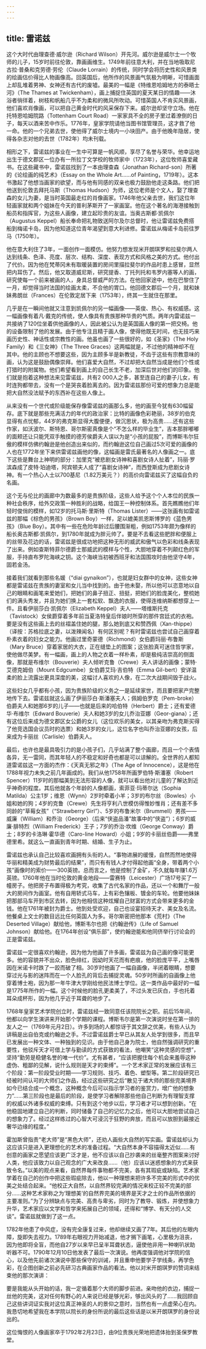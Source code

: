 ```yaml
---
---
---
```

title: 雷诺兹
---




这个大时代由理查德·威尔逊（Richard Wilson）开先河。威尔逊是威尔士一个牧师的儿子，15岁时前往伦敦，靠画画维生。1749年前往意大利，并在当地吸取尼古拉·普桑和克劳德·劳伦（Claude Lorrain）的传统，同时学会将历史性和风景类的绘画估价得比人物画像高。回英国后，他所作的风景画气氛极为明晰，可惜画面上却乱堆着男神、女神还有古代的废墟。最美的一幅是《特维恩哈姆地方的泰晤士河》（The Thames at Twickenham），画上捕捉住英国的夏天某日的情趣——沐浴者徜徉着，树枝和帆船几乎不为柔和的微风所吹动。可惜英国人不肯买风景画，他们喜欢肖像画，可以把自己黄金时代的风采保存下来。威尔逊却坚守立场。他在托特恩哈姆院路（Tottenham Court Road）一家家具不全的房子里过着潦倒的日子，每天以酒来苦中作乐。1776年，皇家学院请他当图书馆管理员，这才救了他一命。他的一个兄弟去世，使他得了威尔士境内一小块田产。由于他晚年隐居，使得各杂志对他的去世（1782年）均未刊载。

相形之下，雷诺兹的事业在一生中可算是一帆风顺，享尽了名誉与荣华。他幸运地出生于德文郡区一位办有一所拉丁文学校的牧师家中（1723年），这位牧师喜爱藏书。在这些藏书中，雷诺兹找到了一本由理查森（Jonathan Richard-son）所著的《论绘画的纯艺术》（Essay on the Whole Art……of Painting，1719年）。这本书激起了他想当画家的欲望，而与他有同感的双亲也极力鼓励他走这条路。他们把他送到伦敦去拜托马斯（Thomas Hudson）为师，这位老师是个文人，娶了理查森的女儿为妻，是当时英国最走红的肖像画家。1746年他父亲去世，我们这位年轻画家就和两个姐妹在今天的普利茅斯开了一家画室。他在这个著名的海港接触到船员和指挥官，为这些人画像，建立起珍贵的友谊。当奥古斯都·凯佩尔（Augustus Keppel）船长奉命把礼物致送阿尔及尔总督时，他让雷诺兹免费搭船到梅诺卡岛，因为他知道这位青年渴望到意大利进修。雷诺兹从梅诺卡岛前往罗马（1750年）。

他在意大利住了3年，一面创作一面模仿。他努力想发现米开朗琪罗和拉斐尔两人达到线条、色泽、亮度、层次、结构、深度、表现方式和风格之美的方式。他付出了代价。因为他在梵蒂冈未有取暖装置的房间里描拉斐尔的作品时患上感冒，显然把内耳伤了。然后，他又取道威尼斯，研究提香、丁托列托和韦罗内塞等人的画，研究使每一个前来被画的人，身具总督威严的方法。在他回家途中，他在巴黎住了一月，却觉得当时法国的绘画太柔，不合他的胃口。他回德文郡后一个月，就和妹妹弗朗丝（Frances）在伦敦定居下来（1753年），终其一生就住在那里。

几乎是在一瞬间他就又注意到凯佩尔的另一幅画像——英俊、热心、有权威感。这一幅画像有着凡·戴克的传统，使人像具有贵族那种华贵的气质。两年内雷诺兹一共接纳了120位坐着供他画像的人，因此被公认为是英国画人像的第一把交椅。他的设备限制了他的发展。由于他专注且精于画人像，使得他既无时间，也无技巧来画历史性、神话性或宗教性的画。他虽也画了一些很好的，如《圣家》（The Holy Family）和《三女神》（The Three Graces）这两幅就是，不过他的精神却不在其中。他的主顾也不想要这些，因为主顾多半是新教徒，不齿于这些有宗教意味的画，认为这是鼓励偶像崇拜。他们喜爱大自然，不过却把大自然当成是他们个性或打猎时的附属物。他们希望看到画上的自己长生不老，加深后世对他们的印象。他们就是抱着这种想法来见雷诺兹，共有2 000人之多，甚至连自己的妻子儿女，有时连狗都带去，没有一个是哭丧着脸离去的。因为雷诺兹那份可爱的想象力总是能把大自然没法赋予的东西补在这些人像上。

从来没有一个世代或阶级能保存像雷诺兹的画那么多，他的画至今犹有630幅留存。底下就是那些充满活力的年代的政治家：比特的画像色彩艳丽，38岁的伯克显得有点忧郁，44岁的弗克斯显得大腹便便，做沉思状，极为高贵……还有这些作家，如沃波尔、斯特恩、哥尔斯密真像是个“不怎么样的毕业生”，吉本那胖嘟嘟的面颊还让只能凭双手触摸的德芳侯爵夫人误以为是“小孩的屁股”，而博斯韦尔狂傲的模样仿佛约翰逊是他创造出来似的，而约翰逊这位自己画过5次可爱的画像的人也在1772年坐下来供雷诺兹画他的像，这幅画是雷氏最著名的人像画之一。底下这些是舞台上神明的部分：加里克“被悲剧女诗神和喜剧女诗人扯着”，玛丽·罗滨森成了皮特·珀迪塔，阿宾顿夫人成了“喜剧女诗神”，而西登斯成为悲剧女诗神。有一个热心人士以700基尼（1.82万美元？）的高价向雷诺兹买了这幅自负的名画。

这个无与伦比的画廊中为数最多的是贵族阶级，这些人给予这个个人本位的民族一种社会秩序，给外交政策一种胜利的战略，给国王一种控制体系。首先瞧瞧他们年轻时俊俏的模样，如12岁的托马斯·里斯特（Thomas Lister）——这张画有如雷诺兹的那幅《棕色的男孩》（Brown Boy）一样，足以媲美凯恩斯博罗的《蓝色男孩》（Blue Boy）。其中有一些在危险年龄过后腰围渐粗，例如1753年颇为像样的船长奥古斯都·凯佩尔，到1780年就成为胖元帅了。要是不去看这些肥胖和便服上的丝带及花边的话，雷诺兹是很成功地把这种无形的威武和傲气以色彩和线条表现了出来。例如查斯特菲尔德爵士那威武的模样与个性，大胆地穿着不列颠红色的军服，手持直布罗陀海峡之钥。这个海峡当初被西班牙和法国围攻时由他坚守4年，固若金汤。

接着我们就看到那些名媛（“diai gynaikon”），也就是妇女群中的女神，这些女神都是雷诺兹在贵族的妻室和女儿当中找到的。由于他未娶，所以他可以恣意地以自己的眼睛和画笔来爱她们，把她们的鼻子扭正、扭挺，把她们的脸庞美化，整梳她们的满头秀发，并且为她们换上一套松软、飘逸的衣服，使得连维纳斯都想穿上一件。且看伊丽莎白·凯佩尔（Elizabeth Keppel）夫人——塔维斯托克（Tavistock）女侯爵穿着多年前当夏洛特皇后伴娘时所穿的那件宫廷式的衣袍。要是没有这些画上去的丝褶盖住她的腿，那么她到底又和赞西佩（Xan-thippe）（译按：苏格拉底之妻，以泼辣闻名）有何区别呢？有时雷诺兹也尝试自己画穿着朴素衣着的妇女之能力。他画过里奇蒙德（Richmond）女伯爵玛丽·布鲁斯（Mary Bruce）穿着家居的大衣，正在缝垫上的图案；这张脸真可迷住哲学家，使他做尽美梦。有一幅画，画上的人物之衣着一样朴素，却是极纯洁崇高的侧面像，那就是布维尔（Bouverie）夫人倾听克鲁（Crewe）夫人讲话的画像；蒙特·艾德克姆伯（Mount Edgcumbe）女伯爵艾玛·吉伯特（Emma Gil-bert）安详温柔的脸上流露出更具深度的美，这幅讨人喜欢的人像，在二次大战期间毁于战火。

这些妇女几乎都有小孩，因为贵族阶级的义务之一是延续家世，而且要把家产完整地传下去。雷诺兹就这么画了伊丽莎白·斯潘塞夫人；佩姆伯罗克（Pem-broke）伯爵夫人和她那6岁的儿子——也就是后来的哈伯特（Herbert）爵士；还有爱德华·布维尔（Edward Bouverie）夫人和她3岁的女儿乔治亚娜（Geor-giana）；还有这位后来成为德文郡区女公爵的女儿（这位欢乐的美女，以其亲吻为弗克斯买得了他竞选国会议员时的选票）和她3岁的女儿，这位名字也叫乔治亚娜的女孩，后来成为卡丽丝（Carlisle）伯爵夫人。

最后，也许也是最具吸引力的是小孩子们，几乎站满了整个画廊，而且一个个表情各异，无一雷同，而其年轻人的不稳定和好奇也都是可以谅解的。全世界的人都知道雷诺兹这一方面的杰作：《天真无邪之年》（The Age of Innocence），这是他在1788年视力未失之前几年画成的。我们从他1758年所画罗伯特·斯潘塞（Robert Spencer）11岁时的那幅美到无法形容的人像，就可以看出他对儿童的了解达到近乎神奇的程度。其后他就各个年龄的人像都画，索菲亚·玛蒂尔达（Sophia Matilda）公主1岁；维恩（Wynn）2岁时牵着小羊；3岁的布尔丝（Bowles）小姐和她的狗；4岁的克鲁（Crewe）先生将亨利八世模仿得惟妙惟肖；还有差不多同龄的“草莓女孩”（“Strawberry Girl”）、5岁的布鲁米尔（Brummell）男孩——威廉（William）和乔治（George）（后来“侠盗品潘”故事中的“侠盗”）；6岁的威廉·腓特烈（William Frederick）王子；7岁的乔治·坎维（George Conway）爵士；8岁的卡洛琳·霍华德（Caro-line Howard）小姐；9岁的卡丽丝伯爵——弗里德里希。就这么一直画到青年时期、结婚、生子为止。

雷诺兹也承认自己比较喜欢画拥有头衔的人。“事物进展的缓慢，自然而然地使得华丽和精美成为财势最后的结果”，而只有有钱人才付得起他画“全身，带着两个小孩”画像时的索价——300英镑。总而言之，他是控制了金矿，不久就每年赚1.6万英镑。1760年他在当时伦敦的黄金地段——雷赛特（Leicester）广场17号买了一幢房子。他把房子布置得极为考究，收集了古代名家的作品，还以一个和舞厅一般大的房间作为画室。他有自用轿式马车，上有彩色镶板、镀金的车轮。他要他妹妹把那部马车开到市区去转，因为他相信这种炫耀自己财富的方式会带来更多的金钱。他在1761年被封为爵士。他到处受欢迎，自己也设宴招待天才、美女及名流。他餐桌上文士的数目远比任何英国人为多。哥尔斯密把他那本《荒村》（The Deserted Village）献给他，博斯韦尔也把《约翰逊传》（Life of Samuel Johnson）献给他。在1764年创设“俱乐部”，使约翰逊能和他同侪举行讨论会的正是雷诺兹。

雷诺兹一定很喜欢约翰逊，因为他为他画了许多画，雷诺兹为自己画的像可能更多。他的容貌并不出众，脸色绯红，因幼时天花而有疤痕，他的脸庞平平，上嘴唇因在米诺卡时跌了一跤而破了相。30岁时他画了一幅自画像，半闭着眼睛，想要穿过光与影的迷阵而在一个人脸孔的背后去捕捉灵魂。50岁时所画的自画像上他穿着博士袍，因为那一年牛津大学刚给他民法博士学位。这一类作品中最好的一幅是1775年所作的一幅。这个时候他的脸孔更柔美了，不过头发已灰白，手也托着耳朵成杯形，因为他几乎近于耳聋的地步了。

1768年皇家艺术学院创立时，雷诺兹经一致同意任该院院长之职。前后15年间，他都以向学生演讲来开始那个学期的课程。博斯韦尔是第一次演说时坐在第一排的友人之一（1769年元月2日）。许多到场的人都惊讶于其文辞之优美，有些人认为讲稿是出自伯克或约翰逊之手。不过雷诺兹爵士早已从其友人处学到很多，而且早已发展出一种文体、一种独到的见识。由于他自己身为院士，他自然强调研究的重要性，他驳斥天才可借上学与勤读的方式获致的看法，他嘲笑“这种灵感的空想”，坚持“勤劳是稳健名誉的唯一代价”。尤有甚者，“应该把握住每个机会来羞辱这种虚伪、粗鄙的见解，说什么规则是天才的束缚”。一个艺术家正常的发展应该有三个阶段：第一阶段受业时期——学习规则、技巧、着色、塑型等。第二阶段研究已经被时间认可的大师们之作品，经过这些研究之后“散见于诸大师的那些完美境界如今已结合成一个概念，这种概念今后可以指示学习者的鉴赏力，增广他的想象力”……第三阶段也是最后的阶段，是使学习者解除那些他自己判断为有理智支撑的权威以外诸多权威的束缚。只有到这个地步以后，学习者才可以想到创新。“在他稳固地建立自己的判断，同时储备了自己的记忆力之后，他可以大胆地尝试自己的想象力了。经过这样练过的心智大可浸沉于狂野的奔放，而且可以放胆到最接近奢华边缘的程度。”

霍加斯曾指责“老大师”是“黑色大师”，还劝人画些大自然的写实画。雷诺兹却认为这应该只是进入更理想化的艺术的准备过程。“大自然本身不容描得太近似……有创意的画家之愿望应该更广泛才是，他不应该以自己抄袭来的丝毫整齐图案来讨好人类，他应该致力以自己观念的广大来改良……（他）应该以迷惑想象的方式来获致令名。”以美的观点来看，自然界每件事物都不完美，各有其瑕疵或缺陷。艺术家学着在自己的创作中把这些瑕疵除去，他以一种理想来把许多不完美的形式中的优美之处结合起来。“他校正大自然，以自然界较完满的情况来校正较不完美的部分……这种艺术家称之为‘理想美’的自然界完美的境界是天才之士的作品所依据的主要准则。”为了分辨缺点与完美、高贵与卑劣，同时为了教导、锻炼，并使想象力升华，艺术家应以文学和哲学来拓展自己的领域，还得和“博学、有天分的人交谈”。雷诺兹就做到了这一点。

1782年他患了中风症，没有完全康复过来，他却继续又画了7年。其后他的左眼内障，旋即失去视力。1789年右眼视力开始减退，他才搁下画笔，心里极为沮丧，因为他即将全盲，而他自27岁以来早已呈半耳聋状态，逼使他非用一种喇叭状助听器不可。1790年12月10日他发表了最后一次演说。他再度强调他对学院的信心，以及他先前诸次演说中那些保守的训诫，并且重申他要学子学线条，再学色彩，在企图创新之前必先研习古典画家作品的看法。他以对米开朗琪罗的赞词来结束他的那次演讲：

要是我能从头开始的话，我一定循着那个大师的脚步前进。亲吻他的衣边，捕捉一丝他的完美，这对任何有野心的人来说已经是够光彩，够出风头的了……我回顾自己这些讲词证实我对这位真正神圣的人的景仰之意时，当然也有一点虚荣心在内。我恳切地希望我在本学院以院长的身份所说的最后这些话是以米开朗琪罗的身份说出的。



这位悔恨的人像画家卒于1792年2月23日，由9位贵族光荣地把遗体抬到圣保罗教堂。